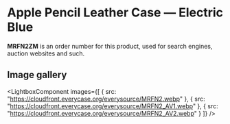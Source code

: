 
# Apple Pencil Leather Case — Electric Blue

<Callout type='info' emoji='👉🏻'>**MRFN2ZM** is an order number for this product, used for search engines, auction websites and such.</Callout>

## Image gallery

<LightboxComponent
    images={[
      {
        src: "https://cloudfront.everycase.org/everysource/MRFN2.webp"
      },
      {
        src: "https://cloudfront.everycase.org/everysource/MRFN2_AV1.webp"
      },
      {
        src: "https://cloudfront.everycase.org/everysource/MRFN2_AV2.webp"
      }
    ]}
  />
